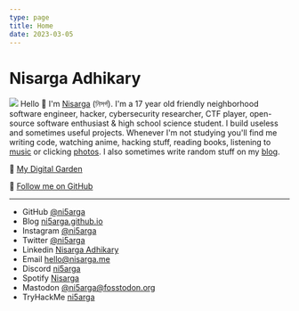 ```yaml
---
type: page
title: Home
date: 2023-03-05
---
```


# Nisarga Adhikary
![](/images/aesthetic-discord.gif)
Hello 👋 I'm [Nisarga](https://nisarga.me/about/) (নিসর্গ). I'm a 17 year old friendly neighborhood software engineer, hacker, cybersecurity researcher, CTF player, open-source software enthusiast & high school science student. I build useless and sometimes useful projects. Whenever I'm not studying you'll find me writing code, watching anime, hacking stuff, reading books, listening to [music](https://open.spotify.com/user/2g78prniwnob6e44but33jbyq?si=20c57940da4341ae) or clicking [photos](https://instagram.com/ni5arga). I also sometimes write random stuff on my [blog](https://ni5arga.github.io).

🌴 [My Digital Garden](https://ni5arga.github.io)

🚀 [Follow me on GitHub](https://github.com/ni5arga)


---

- GitHub [@ni5arga](https://github.com/ni5arga)
- Blog [ni5arga.github.io](https://ni5arga.github.io)
- Instagram [@ni5arga](https://instagram.com/ni5arga)
- Twitter [@ni5arga](https://twitter.com/ni5arga)
- Linkedin [Nisarga Adhikary](https://www.linkedin.com/in/ni5arga/)
- Email [hello@nisarga.me](mailto:hello@nisarga.me)
- Discord [ni5arga](https://discord.com/users/746040983992533072)
- Spotify [Nisarga](https://open.spotify.com/user/2g78prniwnob6e44but33jbyq?si=20c57940da4341ae)
- Mastodon [@ni5arga@fosstodon.org](https://fosstodon.org/@ni5arga)
- TryHackMe [ni5arga](https://tryhackme.com/p/ni5arga)
